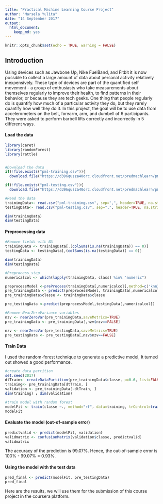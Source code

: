 ---
title: "Practical Machine Learning Course Project"
author: "Marsela Yulita"
date: "14 September 2017"
output: 
  html_document: 
    keep_md: yes
---

```{r setup, include=FALSE}
knitr::opts_chunk$set(echo = TRUE, warning = FALSE)
```

## Introduction
Using devices such as Jawbone Up, Nike FuelBand, and Fitbit it is now possible to collect a large amount of data about personal activity relatively inexpensively. These type of devices are part of the quantified self movement - a group of enthusiasts who take measurements about themselves regularly to improve their health, to find patterns in their behavior, or because they are tech geeks. One thing that people regularly do is quantify how much of a particular activity they do, but they rarely quantify how well they do it. In this project, the goal will be to use data from accelerometers on the belt, forearm, arm, and dumbell of 6 participants. They were asked to perform barbell lifts correctly and incorrectly in 5 different ways. 

#### Load the data
```{r load}
library(caret)
library(randomForest)
library(rattle)


#Download the data
if(!file.exists("pml-training.csv")){
  download.file("https://d396qusza40orc.cloudfront.net/predmachlearn/pml-training.csv", destfile = "pml-training.csv")}

if(!file.exists("pml-testing.csv")){
  download.file("https://d396qusza40orc.cloudfront.net/predmachlearn/pml-testing.csv", destfile = "pml-testing.csv")}

#Read the data
trainingData<- read.csv("pml-training.csv", sep=",", header=TRUE, na.strings = c("NA","",'#DIV/0!'))
testingData<- read.csv("pml-testing.csv", sep=",", header=TRUE, na.strings = c("NA","",'#DIV/0!'))

dim(trainingData)
dim(testingData)
```

#### Preprocessing data
```{r preproses}
#Remove fields with NA
trainingData <- trainingData[,(colSums(is.na(trainingData)) == 0)]
testingData <- testingData[,(colSums(is.na(testingData)) == 0)]

dim(trainingData)
dim(testingData)

#Preprocess step
numericalcol <- which(lapply(trainingData, class) %in% "numeric")

preprocessModel <-preProcess(trainingData[,numericalcol],method=c('knnImpute', 'center', 'scale'))
pre_trainingData <- predict(preprocessModel, trainingData[,numericalcol])
pre_trainingData$classe <- trainingData$classe

pre_testingData <-predict(preprocessModel,testingData[,numericalcol])

#Remove NearZeroVariance variables
nzv <- nearZeroVar(pre_trainingData,saveMetrics=TRUE)
pre_trainingData <- pre_trainingData[,nzv$nzv==FALSE]

nzv <- nearZeroVar(pre_testingData,saveMetrics=TRUE)
pre_testingData <- pre_testingData[,nzv$nzv==FALSE]
```

#### Train Data
I used the random-forest technique to generate a predictive model, It turned out showed a good performance.

```{r train}
#create data partition
set.seed(2017)
dtTrain<- createDataPartition(pre_trainingData$classe, p=0.6, list=FALSE)
training<- pre_trainingData[dtTrain, ]
validation <- pre_trainingData[-dtTrain, ]
dim(training) ; dim(validation)

#train model with random forest
modelFit <- train(classe ~., method="rf", data=training, trControl=trainControl(method='cv'), number=5, allowParallel=TRUE, importance=TRUE )
modelFit
```

#### Evaluate the model (out-of-sample error)
```{r eva}
predictvalid <- predict(modelFit, validation)
validmatrix <- confusionMatrix(validation$classe, predictvalid)
validmatrix
```

The accuracy of the prediction is 99.07%. Hence, the out-of-sample error is 100% - 99.07% = 0.93%.

#### Using the model with the test data
```{r test}
pred_final <- predict(modelFit, pre_testingData)
pred_final
```

Here are the results, we will use them for the submission of this course project in the coursera platform.
